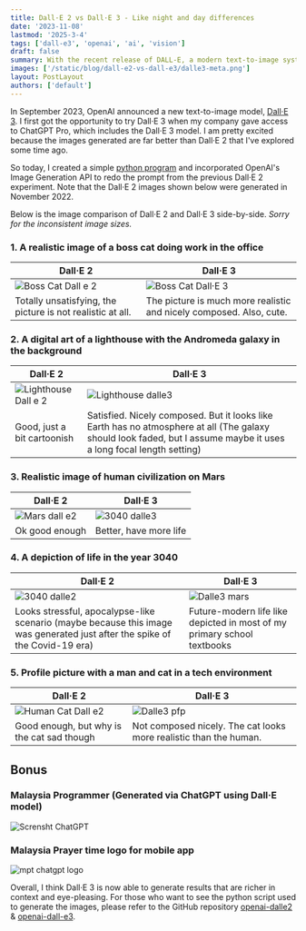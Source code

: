 ```yaml
---
title: Dall·E 2 vs Dall·E 3 - Like night and day differences
date: '2023-11-08'
lastmod: '2025-3-4'
tags: ['dall-e3', 'openai', 'ai', 'vision']
draft: false
summary: With the recent release of DALL-E, a modern text-to-image system developed by OpenAI, I repeat the previous experiment to generate images from Dall-E2 to compare their results
images: ['/static/blog/dall-e2-vs-dall-e3/dalle3-meta.png']
layout: PostLayout
authors: ['default']
---
```


In September 2023, OpenAI announced a new text-to-image model, [Dall·E 3](https://openai.com/dall-e-3). I first got the opportunity to try Dall·E 3 when my company gave access to ChatGPT Pro, which includes the Dall·E 3 model. I am pretty excited because the images generated are far better than Dall·E 2 that I've explored some time ago.

So today, I created a simple [python program](https://github.com/iqfareez/openai-dall-e3) and incorporated OpenAI's Image Generation API to redo the prompt from the previous Dall·E 2 experiment. Note that the Dall·E 2 images shown below were generated in November 2022.

Below is the image comparison of Dall·E 2 and Dall·E 3 side-by-side. _Sorry for the inconsistent image sizes._

### 1. A realistic image of a boss cat doing work in the office

| Dall·E 2                                                           | Dall·E 3                                                                                 |
| ------------------------------------------------------------------ | ---------------------------------------------------------------------------------------- |
| ![Boss Cat Dall e 2](/static/blog/dall-e2-vs-dall-e3/boss-cat.png) | ![Boss Cat Dall·E 3](/static/blog/dall-e2-vs-dall-e3/Image-fK7LnxJH80gANdpFmEWI78j1.png) |
| Totally unsatisfying, the picture is not realistic at all.         | The picture is much more realistic and nicely composed. Also, cute.                      |

### 2. A digital art of a lighthouse with the Andromeda galaxy in the background

| Dall·E 2                                                              | Dall·E 3                                                                                                                                                           |
| --------------------------------------------------------------------- | ------------------------------------------------------------------------------------------------------------------------------------------------------------------ |
| ![Lighthouse Dall e 2](/static/blog/dall-e2-vs-dall-e3/ligthouse.png) | ![Lighthouse dalle3](/static/blog/dall-e2-vs-dall-e3/img.png)                                                                                                      |
| Good, just a bit cartoonish                                           | Satisfied. Nicely composed. But it looks like Earth has no atmosphere at all (The galaxy should look faded, but I assume maybe it uses a long focal length setting) |

### 3. Realistic image of human civilization on Mars

| Dall·E 2                                                  | Dall·E 3                                                                         |
| --------------------------------------------------------- | -------------------------------------------------------------------------------- |
| ![Mars dall e2](/static/blog/dall-e2-vs-dall-e3/mars.png) | ![3040 dalle3](/static/blog/dall-e2-vs-dall-e3/img-KyPYDoYsPMT4IBLz5z6BuP5a.png) |
| Ok good enough                                            | Better, have more life                                                           |

### 4. A depiction of life in the year 3040

| Dall·E 2                                                                                                               | Dall·E 3                                                                         |
| ---------------------------------------------------------------------------------------------------------------------- | -------------------------------------------------------------------------------- |
| ![3040 dalle2](/static/blog/dall-e2-vs-dall-e3/2020.png)                                                               | ![Dalle3 mars](/static/blog/dall-e2-vs-dall-e3/img-7n6hXihwd5VlNwPBMh6EisMv.png) |
| Looks stressful, apocalypse-like scenario (maybe because this image was generated just after the spike of the Covid-19 era) | Future-modern life like depicted in most of my primary school textbooks          |

### 5. Profile picture with a man and cat in a tech environment

| Dall·E 2                                                               | Dall·E 3                                                                        |
| ---------------------------------------------------------------------- | ------------------------------------------------------------------------------- |
| ![Human Cat Dall e2](/static/blog/dall-e2-vs-dall-e3/pp-human-cat.png) | ![Dalle3 pfp](/static/blog/dall-e2-vs-dall-e3/img-UKNtvU1yyOAU4tzu023GakLs.png) |
| Good enough, but why is the cat sad though                             | Not composed nicely. The cat looks more realistic than the human.               |

## Bonus

### Malaysia Programmer (Generated via ChatGPT using Dall·E model)

![Scrensht ChatGPT](/static/blog/dall-e2-vs-dall-e3/Screenshot-CHatgpt-programmer-malaya.png)

### Malaysia Prayer time logo for mobile app

![mpt chatgpt logo](/static/blog/dall-e2-vs-dall-e3/mpt-logo.png)

Overall, I think Dall·E 3 is now able to generate results that are richer in context and eye-pleasing. For those who want to see the python script used to generate the images, please refer to the GitHub repository [openai-dalle2](https://github.com/iqfareez/openai-dalle2/commits/master) & [openai-dall-e3](https://github.com/iqfareez/openai-dall-e3#example-results).
